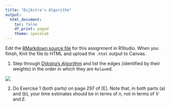 ```yaml
---
title: "Dijkstra's Algorithm"
output:
  html_document:
    toc: false
    df_print: paged
    theme: spacelab
---
```


Edit the [RMarkdown source file](28dijkstra.Rmd) for this assignment in RStudio. When you finish, Knit the file to HTML and upload the `.html` output to Canvas.

1. Step through [Dijkstra's Algorithm](../slides/28sssp.html#/dijkstras-algorithm) and list the edges (identified by their weights) in the order in which they are `Relax`ed.

![](https://djhunter.github.io/algorithms/images/dirwtgraph.png)

2. Do Exercise 1 (both parts) on page 297 of [E]. Note that, in both parts (a) and (b), your time estimates should be in terms of $n$, not in terms of $V$ and $E$.

